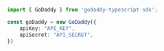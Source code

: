 ```typescript index.ts
import { GoDaddy } from 'godaddy-typescript-sdk';

const goDaddy = new GoDaddy({
    apiKey: "API_KEY",
    apiSecret: "API_SECRET",
})